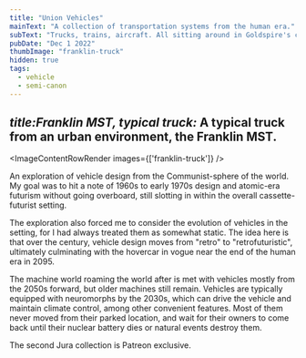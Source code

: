 ```yaml
---
title: "Union Vehicles"
mainText: "A collection of transportation systems from the human era."
subText: "Trucks, trains, aircraft. All sitting around in Goldspire's cargo hold."
pubDate: "Dec 1 2022"
thumbImage: "franklin-truck"
hidden: true
tags:
  - vehicle
  - semi-canon
---
```



## <i>title:Franklin MST, typical truck:</i> A typical truck from an urban environment, the Franklin MST.

<ImageContentRowRender 
  images={['franklin-truck']}
/>

An exploration of vehicle design from the Communist-sphere of the world. My goal was to hit a note of 1960s to early 1970s design and atomic-era futurism without going overboard, still slotting in within the overall cassette-futurist setting.

The exploration also forced me to consider the evolution of vehicles in the setting, for I had always treated them as somewhat static. The idea here is that over the century, vehicle design moves from "retro" to "retrofuturistic", ultimately culminating with the hovercar in vogue near the end of the human era in 2095.

The machine world roaming the world after is met with vehicles mostly from the 2050s forward, but older machines still remain. Vehicles are typically equipped with neuromorphs by the 2030s, which can drive the vehicle and maintain climate control, among other convenient features. Most of them never moved from their parked location, and wait for their owners to come back until their nuclear battery dies or natural events destroy them.

The second Jura collection is Patreon exclusive.